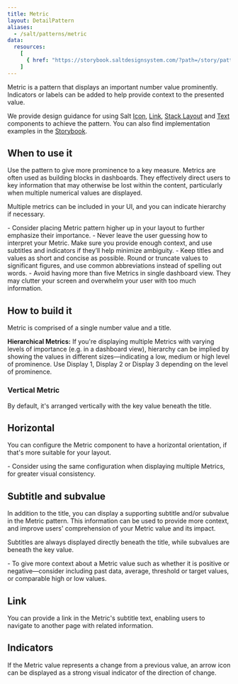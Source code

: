 ```yaml
---
title: Metric
layout: DetailPattern
aliases:
  - /salt/patterns/metric
data:
  resources:
    [
      { href: "https://storybook.saltdesignsystem.com/?path=/story/patterns-metric--metric", label: "Examples" },
    ]
---
```


Metric is a pattern that displays an important number value prominently. Indicators or labels can be added to help provide context to the presented value.

  <Diagram
    src="/img/patterns/metric/metric.png"
    alt="Two example metrics displaying positive and negative indicators."
    contentPosition="top"
    border
  />

We provide design guidance for using Salt [Icon](/salt/components/icon), [Link](/salt/components/link), [Stack Layout](/salt/components/stack-layout) and [Text](/salt/components/text) components to achieve the pattern. You can also find implementation examples in the [Storybook](https://storybook.saltdesignsystem.com/?path=/story/patterns-metric--metric).

## When to use it

Use the pattern to give more prominence to a key measure. Metrics are often used as building blocks in dashboards. They effectively direct users to key information that may otherwise be lost within the content, particularly when multiple numerical values are displayed.

Multiple metrics can be included in your UI, and you can indicate hierarchy if necessary.

<ExampleContainer type="positive" customPillText="Best practices">
  - Consider placing Metric pattern higher up in your layout to further emphasize their importance.
  - Never leave the user guessing how to interpret your Metric. Make sure you provide enough context, and use subtitles and indicators if they’ll help minimize ambiguity.
  - Keep titles and values as short and concise as possible. Round or truncate values to significant figures, and use common abbreviations instead of spelling out words.
  - Avoid having more than five Metrics in single dashboard view. They may clutter your screen and overwhelm your user with too much information.
</ExampleContainer>

## How to build it

Metric is comprised of a single number value and a title.

**Hierarchical Metrics:** If you're displaying multiple Metrics with varying levels of importance (e.g. in a dashboard view), hierarchy can be implied by showing the values in different sizes—indicating a low, medium or high level of prominence. Use Display 1, Display 2 or Display 3 depending on the level of prominence.

### Vertical Metric

By default, it's arranged vertically with the key value beneath the title.

  <Diagram
    src="/img/patterns/metric/vertical.png"
    alt="Example showing metric with vertical layout."
    contentPosition="top"
    border
  />

## Horizontal

You can configure the Metric component to have a horizontal orientation, if that's more suitable for your layout. 

  <Diagram
    src="/img/patterns/metric/horizontal.png"
    alt="Example showing metric with horizontal layout."
    contentPosition="top"
    border
  />

<ExampleContainer type="positive" customPillText="Best practices">
  - Consider using the same configuration when displaying multiple Metrics, for greater visual consistency.
</ExampleContainer>

## Subtitle and subvalue

In addition to the title, you can display a supporting subtitle and/or subvalue in the Metric pattern. This information can be used to provide more context, and improve users' comprehension of your Metric value and its impact.

Subtitles are always displayed directly beneath the title, while subvalues are beneath the key value.
  
  <Diagram
    src="/img/patterns/metric/subtitle.png"
    alt="Example showing metric with a subtitle and subvalue."
    contentPosition="top"
    border
  />

<ExampleContainer type="positive" customPillText="Best practices">
  - To give more context about a Metric value such as whether it is positive or negative—consider including past data, average, threshold or target values, or comparable high or low values.
</ExampleContainer>

## Link

  <Diagram
    src="/img/patterns/metric/link.png"
    alt="Example showing metric with a link."
    contentPosition="top"
    border
  />

You can provide a link in the Metric's subtitle text, enabling users to navigate to another page with related information.

## Indicators

If the Metric value represents a change from a previous value, an arrow icon can be displayed as a strong visual indicator of the direction of change.

  <Diagram
    src="/img/patterns/metric/indicators.png"
    alt="Example showing two metrica with positive and negative indicators."
    contentPosition="top"
    border
  />
